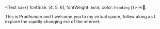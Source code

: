 <Text sx={{ fontSize: [4, 5, 6], fontWeight: `bold`, color: `heading` }}>
  Hi👋.
</Text>

This is Pradhuman and I welcome you to my virtual space, follow along as I explore the rapidly changing era of the internet.
